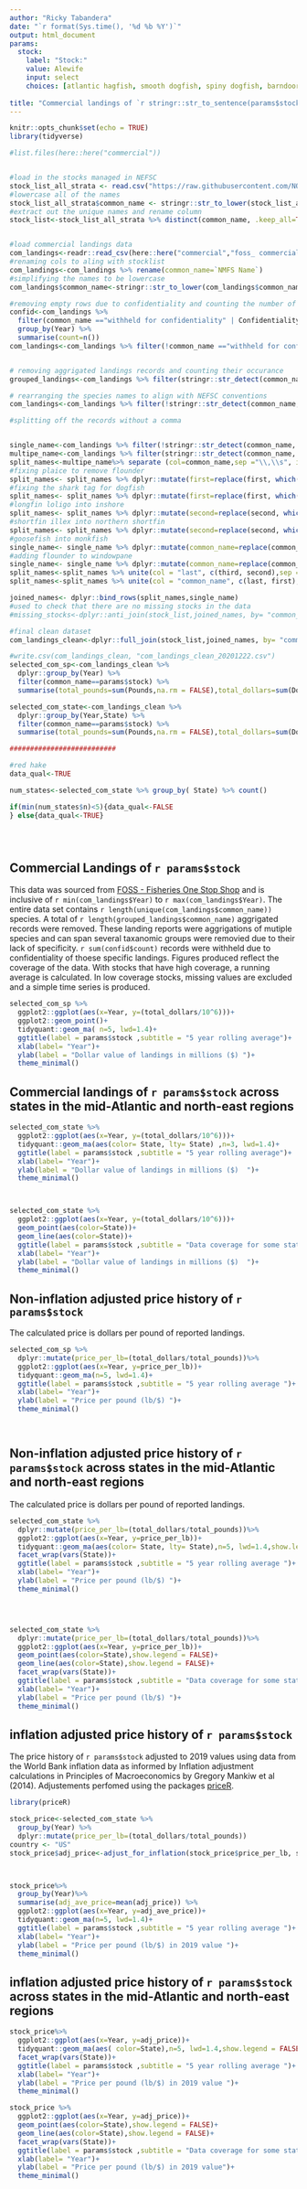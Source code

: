 ```yaml
---
author: "Ricky Tabandera"
date: "`r format(Sys.time(), '%d %b %Y')`"
output: html_document
params:
  stock:
    label: "Stock:"
    value: Alewife
    input: select
    choices: [atlantic hagfish, smooth dogfish, spiny dogfish, barndoor skate, winter skate, clearnose skate, rosette skate, little skate, smooth skate, thorny skate, atlantic herring, alewife, blueback herring, offshore hake, silver hake, atlantic cod, haddock, pollock, white hake, red hake, cusk, atlantic halibut, american plaice, summer flounder, yellowtail flounder, winter flounder, witch flounder, atlantic mackerel, butterfish, bluefish, black sea bass, scup, acadian redfish, atlantic wolffish, ocean pout, monkfish, american lobster, northern shrimp, northern shortfin squid, longfin inshore squid, atlantic menhaden, windowpane flounder ]
  
title: "Commercial landings of `r stringr::str_to_sentence(params$stock)`"
---
```


```r
knitr::opts_chunk$set(echo = TRUE)
library(tidyverse)
```

```r
#list.files(here::here("commercial"))


#load in the stocks managed in NEFSC
stock_list_all_strata <- read.csv("https://raw.githubusercontent.com/NOAA-EDAB/ECSA/master/data/stock_list.csv")
#lowercase all of the names
stock_list_all_strata$common_name <- stringr::str_to_lower(stock_list_all_strata$common_name)
#extract out the unique names and rename column  
stock_list<-stock_list_all_strata %>% distinct(common_name, .keep_all=TRUE)


#load commercial landings data
com_landings<-readr::read_csv(here::here("commercial","foss_ commercial_landings_NE_MA_1950_2019.csv"))
#renaming cols to aling with stocklist
com_landings<-com_landings %>% rename(common_name=`NMFS Name`)
#simplifying the names to be lowercase 
com_landings$common_name<-stringr::str_to_lower(com_landings$common_name)

#removing empty rows due to confidentiality and counting the number of records removed
confid<-com_landings %>% 
  filter(common_name =="withheld for confidentiality" | Confidentiality == "Confidential" )%>%
  group_by(Year) %>%
  summarise(count=n())
com_landings<-com_landings %>% filter(!common_name =="withheld for confidentiality" , !Confidentiality == "Confidential", !is.na(Pounds), !is.na(Dollars), Dollars >1)


# removing aggrigated landings records and counting their occurance
grouped_landings<-com_landings %>% filter(stringr::str_detect(common_name, "\\*+"))

# rearranging the species names to align with NEFSC conventions
com_landings<-com_landings %>% filter(!stringr::str_detect(common_name, "\\*+"))

#splitting off the records without a comma


single_name<-com_landings %>% filter(!stringr::str_detect(common_name, "\\,\\s"))
multipe_name<-com_landings %>% filter(stringr::str_detect(common_name, "\\,\\s"))
split_names<-multipe_name%>% separate (col=common_name,sep ="\\,\\s", into = c("first" ,"second", "third"))
#fixing plaice to remove flounder
split_names<- split_names %>% dplyr::mutate(first=replace(first, which(second=="american plaice"), NA))
#fixing the shark tag for dogfish
split_names<- split_names %>% dplyr::mutate(first=replace(first, which(second=="dogfish"), NA))
#longfin loligo into inshore
split_names<- split_names %>% dplyr::mutate(second=replace(second, which(second=="longfin loligo"), "longfin inshore"))
#shortfin illex into northern shortfin
split_names<- split_names %>% dplyr::mutate(second=replace(second, which(second=="shortfin illex"), "northern shortfin"))
#goosefish into monkfish
single_name<- single_name %>% dplyr::mutate(common_name=replace(common_name, which(common_name=="goosefish"), "monkfish"))
#adding flounder to windowpane 
single_name<- single_name %>% dplyr::mutate(common_name=replace(common_name, which(common_name=="windowpane"), "windowpane flounder"))
split_names<-split_names %>% unite(col = "last", c(third, second),sep = " ", remove = TRUE ,na.rm = TRUE)
split_names<-split_names %>% unite(col = "common_name", c(last, first),sep = " ", remove = TRUE ,na.rm = TRUE)

joined_names<- dplyr::bind_rows(split_names,single_name)
#used to check that there are no missing stocks in the data
#missing_stocks<-dplyr::anti_join(stock_list,joined_names, by= "common_name")

#final clean dataset
com_landings_clean<-dplyr::full_join(stock_list,joined_names, by= "common_name")

#write.csv(com_landings_clean, "com_landings_clean_20201222.csv")
selected_com_sp<-com_landings_clean %>%
  dplyr::group_by(Year) %>%
  filter(common_name==params$stock) %>%
  summarise(total_pounds=sum(Pounds,na.rm = FALSE),total_dollars=sum(Dollars,na.rm = FALSE))

selected_com_state<-com_landings_clean %>%
  dplyr::group_by(Year,State) %>%
  filter(common_name==params$stock) %>%
  summarise(total_pounds=sum(Pounds,na.rm = FALSE),total_dollars=sum(Dollars,na.rm = FALSE))

##########################

#red hake
data_qual<-TRUE

num_states<-selected_com_state %>% group_by( State) %>% count()

if(min(num_states$n)<5){data_qual<-FALSE
} else{data_qual<-TRUE}





```


## Commercial Landings of `r params$stock` 

This data was sourced from [FOSS - Fisheries One Stop Shop](https://foss.nmfs.noaa.gov/apexfoss/f?p=215:200:4615327020711::NO:::) and is inclusive of `r min(com_landings$Year) ` to `r max(com_landings$Year)`. The entire data set contains `r length(unique(com_landings$common_name))` species. A total of `r length(grouped_landings$common_name) ` aggrigated records were removed. These landing reports were aggrigations of mutiple species and can span several taxanomic groups were removied due to their lack of specificity. `r sum(confid$count) ` records were withheld due to confidentiality of thoese specific landings.
Figures produced reflect the coverage of the data. With stocks that have high coverage, a running average is calculated. In low coverage stocks, missing values are excluded and a simple time series is produced. 


```r


selected_com_sp %>% 
  ggplot2::ggplot(aes(x=Year, y=(total_dollars/10^6)))+
  ggplot2::geom_point()+
  tidyquant::geom_ma( n=5, lwd=1.4)+
  ggtitle(label = params$stock ,subtitle = "5 year rolling average")+
  xlab(label= "Year")+
  ylab(label = "Dollar value of landings in millions ($) ")+
  theme_minimal()

```

## Commercial landings of `r params$stock` across states in the mid-Atlantic and north-east regions

```r


selected_com_state %>% 
  ggplot2::ggplot(aes(x=Year, y=(total_dollars/10^6)))+
  tidyquant::geom_ma(aes(color= State, lty= State) ,n=3, lwd=1.4)+
  ggtitle(label = params$stock ,subtitle = "5 year rolling average")+
  xlab(label= "Year")+
  ylab(label = "Dollar value of landings in millions ($)  ")+
  theme_minimal()




```


```r


selected_com_state %>% 
  ggplot2::ggplot(aes(x=Year, y=(total_dollars/10^6)))+
  geom_point(aes(color=State))+
  geom_line(aes(color=State))+
  ggtitle(label = params$stock ,subtitle = "Data coverage for some states is poor with >5 years reported")+
  xlab(label= "Year")+
  ylab(label = "Dollar value of landings in millions ($)  ")+
  theme_minimal()

```




## Non-inflation adjusted price history of `r params$stock`
The calculated price is dollars per pound of reported landings. 



```r

selected_com_sp %>%
  dplyr::mutate(price_per_lb=(total_dollars/total_pounds))%>%
  ggplot2::ggplot(aes(x=Year, y=price_per_lb))+
  tidyquant::geom_ma(n=5, lwd=1.4)+
  ggtitle(label = params$stock ,subtitle = "5 year rolling average ")+
  xlab(label= "Year")+
  ylab(label = "Price per pound (lb/$) ")+
  theme_minimal()




```

## Non-inflation adjusted price history of `r params$stock` across states in the mid-Atlantic and north-east regions
The calculated price is dollars per pound of reported landings. 


```r

selected_com_state %>%
  dplyr::mutate(price_per_lb=(total_dollars/total_pounds))%>%
  ggplot2::ggplot(aes(x=Year, y=price_per_lb))+
  tidyquant::geom_ma(aes(color= State, lty= State),n=5, lwd=1.4,show.legend = FALSE)+
  facet_wrap(vars(State))+
  ggtitle(label = params$stock ,subtitle = "5 year rolling average ")+
  xlab(label= "Year")+
  ylab(label = "Price per pound (lb/$) ")+
  theme_minimal()





```

```r


selected_com_state %>%
  dplyr::mutate(price_per_lb=(total_dollars/total_pounds))%>%
  ggplot2::ggplot(aes(x=Year, y=price_per_lb))+
  geom_point(aes(color=State),show.legend = FALSE)+
  geom_line(aes(color=State),show.legend = FALSE)+
  facet_wrap(vars(State))+
  ggtitle(label = params$stock ,subtitle = "Data coverage for some states is poor with >5 years reported")+
  xlab(label= "Year")+
  ylab(label = "Price per pound (lb/$) ")+
  theme_minimal()


```





## inflation adjusted price history of `r params$stock`
The price history of `r params$stock` adjusted to 2019 values using data from the World Bank inflation data as informed by Inflation adjustment calculations in Principles of Macroeconomics by Gregory Mankiw et al (2014). Adjustements perfomed using the packages [priceR](https://github.com/stevecondylios/priceR).

```r

library(priceR)

stock_price<-selected_com_state %>%
  group_by(Year) %>% 
  dplyr::mutate(price_per_lb=(total_dollars/total_pounds))
country <- "US"
stock_price$adj_price<-adjust_for_inflation(stock_price$price_per_lb, stock_price$Year,country, to_date = 2019)



stock_price%>%
  group_by(Year)%>%
  summarise(adj_ave_price=mean(adj_price)) %>%
  ggplot2::ggplot(aes(x=Year, y=adj_ave_price))+
  tidyquant::geom_ma(n=5, lwd=1.4)+
  ggtitle(label = params$stock ,subtitle = "5 year rolling average ")+
  xlab(label= "Year")+
  ylab(label = "Price per pound (lb/$) in 2019 value ")+
  theme_minimal()

```


## inflation adjusted price history of `r params$stock` across states in the mid-Atlantic and north-east regions 



```r

stock_price%>%
  ggplot2::ggplot(aes(x=Year, y=adj_price))+
  tidyquant::geom_ma(aes( color=State),n=5, lwd=1.4,show.legend = FALSE)+
  facet_wrap(vars(State))+
  ggtitle(label = params$stock ,subtitle = "5 year rolling average ")+
  xlab(label= "Year")+
  ylab(label = "Price per pound (lb/$) in 2019 value ")+
  theme_minimal()
```





```r

stock_price %>%
  ggplot2::ggplot(aes(x=Year, y=adj_price))+
  geom_point(aes(color=State),show.legend = FALSE)+
  geom_line(aes(color=State),show.legend = FALSE)+
  facet_wrap(vars(State))+
  ggtitle(label = params$stock ,subtitle = "Data coverage for some states is poor with >5 years reported ")+
  xlab(label= "Year")+
  ylab(label = "Price per pound (lb/$) in 2019 value")+
  theme_minimal()
  

```

